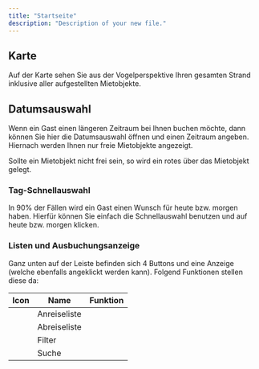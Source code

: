 ```yaml
---
title: "Startseite"
description: "Description of your new file."
---
```


## Karte

Auf der Karte sehen Sie aus der Vogelperspektive Ihren gesamten Strand inklusive aller aufgestellten Mietobjekte.

## Datumsauswahl

Wenn ein Gast einen längeren Zeitraum bei Ihnen buchen möchte, dann können Sie hier die Datumsauswahl öffnen und einen Zeitraum angeben. Hiernach werden Ihnen nur freie Mietobjekte angezeigt.

<Info>
  Sollte ein Mietobjekt nicht frei sein, so wird ein rotes <Icon icon="circle-xmark" color="red" /> über das Mietobjekt gelegt.
</Info>

### Tag-Schnellauswahl

In 90% der Fällen wird ein Gast einen Wunsch für heute bzw. morgen haben. Hierfür können Sie einfach die Schnellauswahl benutzen und auf heute bzw. morgen klicken.

### Listen und Ausbuchungsanzeige

Ganz unten auf der Leiste befinden sich 4 Buttons und eine Anzeige (welche ebenfalls angeklickt werden kann). Folgend Funktionen stellen diese da:

| Icon                                           | Name         | Funktion |
| ---------------------------------------------- | ------------ | -------- |
| <Icon icon="car-side" color="black" />         | Anreiseliste |          |
| <Icon color="black" icon="circle-xmark" />     | Abreiseliste |          |
| <Icon color="black" icon="filter" />           | Filter       |          |
| <Icon color="black" icon="magnifying-glass" /> | Suche        |          |